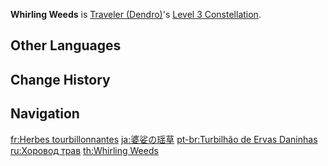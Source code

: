 {{Constellation Infobox
|image         = Constellation Whirling Weeds.png
|character     = Traveler (Dendro)
|level         = 3
|description   = Increases the Level of [[Razorgrass Blade]] by 3.<br />Maximum upgrade level is 15.
|utility1      = Talent Level Increase
|utility2      = Elemental Skill Level Increase
}}
'''Whirling Weeds''' is [[Traveler (Dendro)]]'s [[Level 3 Constellation]].

==Other Languages==
{{Other Languages
|en      = Whirling Weeds
|zhs     = 婆娑的瑶草
|zhs_rm  = Pósuō de Yáocǎo
|zht     = 婆娑的瑤草
|zht_rm  = Pósuō de Yáocǎo
|zh_tl   = 
|ja      = 婆娑の瑶草
|ja_rm   = Basa no Yousou{{Assumed}}
|ja_tl   = Scattering of Beautiful Grass
|ko      = 선회하는 풀
|ko_rm   = Seonhoehaneun Pul
|ko_tl   = Wheeling Grass
|es      = Mecer de las praderas
|es_tl   = 
|fr      = Herbes tourbillonnantes
|fr_tl   = Whirling Herbs
|ru      = Хоровод трав
|ru_tl   = {{w|Khorovod}} of Grass
|th      = Whirling Weeds
|vi      = Ngọn Cỏ Đung Đưa
|vi_tl   = 
|de      = Tänzelndes Gras
|de_tl   = Prancing Grass
|id      = Whirling Weeds
|pt      = Turbilhão de Ervas Daninhas
|pt_tl   = 
|tr      = Dönen Otlar
|tr_tl   = 
|it      = Erba vorticosa
|it_tl   = 
}}

==Change History==
{{Change History|3.0}}

==Navigation==
{{Talent Navbox|Traveler (Dendro)}}

[[fr:Herbes tourbillonnantes]]
[[ja:婆娑の瑶草]]
[[pt-br:Turbilhão de Ervas Daninhas]]
[[ru:Хоровод трав]]
[[th:Whirling Weeds]]